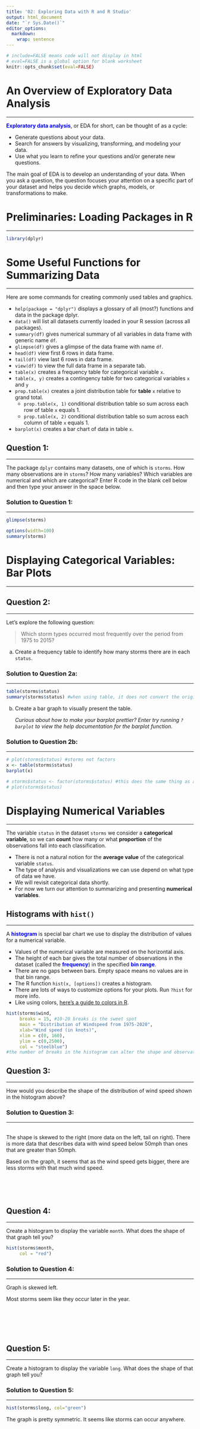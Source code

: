 ---
title: '02: Exploring Data with R and R Studio'
output: html_document
date: "`r Sys.Date()`"
editor_options: 
  markdown: 
    wrap: sentence
---

```{r, include=FALSE}
# include=FALSE means code will not display in html
# eval=FALSE is a global option for blank worksheet
knitr::opts_chunk$set(eval=FALSE)
```

# An Overview of Exploratory Data Analysis

------------------------------------------------------------------------

[**Exploratory data analysis**]{style="color: blue;"}, or EDA for short, can be thought of as a cycle:

-   Generate questions about your data.
-   Search for answers by visualizing, transforming, and modeling your data.
-   Use what you learn to refine your questions and/or generate new questions.

The main goal of EDA is to develop an understanding of your data.
When you ask a question, the question focuses your attention on a specific part of your dataset and helps you decide which graphs, models, or transformations to make.

# Preliminaries: Loading Packages in R

------------------------------------------------------------------------

```{r, message=FALSE, eval=TRUE}
library(dplyr)
```

# Some Useful Functions for Summarizing Data

------------------------------------------------------------------------

Here are some commands for creating commonly used tables and graphics.

-   `help(package = "dplyr")` displays a glossary of all (most?) functions and data in the package dplyr.
-   `data()` will list all datasets currently loaded in your R session (across all packages).
-   `summary(df)` gives numerical summary of all variables in data frame with generic name `df`.
-   `glimpse(df)` gives a glimpse of the data frame with name `df`.
-   `head(df)` view first 6 rows in data frame.
-   `tail(df)` view last 6 rows in data frame.
-   `view(df)` to view the full data frame in a separate tab.
-   `table(x)` creates a frequency table for categorical variable `x`.
-   `table(x, y)` creates a contingency table for two categorical variables `x` and `y`
-   `prop.table(x)` creates a joint distribution table for **table** `x` relative to grand total.
    -   `prop.table(x, 1)` conditional distribution table so sum across each row of table `x` equals 1.
    -   `prop.table(x, 2)` conditional distribution table so sum across each column of table `x` equals 1.
-   `barplot(x)` creates a bar chart of data in table `x`.

## Question 1:

------------------------------------------------------------------------

The package `dplyr` contains many datasets, one of which is `storms`.
How many observations are in `storms`?
How many variables?
Which variables are numerical and which are categorical?
Enter R code in the blank cell below and then type your answer in the space below.

### Solution to Question 1:

------------------------------------------------------------------------

```{r}
glimpse(storms)
```

```{r, set-options}
options(width=100)
summary(storms)
```

# Displaying Categorical Variables: Bar Plots

------------------------------------------------------------------------

## Question 2:

------------------------------------------------------------------------

Let's explore the following question:

> Which storm types occurred most frequently over the period from 1975 to 2015?

a.  Create a frequency table to identify how many storms there are in each `status`.

### Solution to Question 2a:

------------------------------------------------------------------------

```{r}
table(storms$status)
summary(storms$status) #when using table, it does not convert the original data to a categorical form, need to use factor; it does display it correctly as it wasa categoricla variable
```

b.  Create a bar graph to visually present the table.

    *Curious about how to make your barplot prettier? Enter try running `?barplot` to view the help documentation for the barplot function.*

### Solution to Question 2b:

------------------------------------------------------------------------

```{r}
# plot(storms$status) #storms not factors
x <- table(storms$status)
barplot(x)

# storms$status <- factor(storms$status) #this does the same thing as above but modifies the original data
# plot(storms$status)
```

# Displaying Numerical Variables

------------------------------------------------------------------------

The variable `status` in the dataset `storms` we consider a **categorical variable**, so we can **count** how many or what **proportion** of the observations fall into each classification.

-   There is not a natural notion for the **average value** of the categorical variable `status`.
-   The type of analysis and visualizations we can use depend on what type of data we have.
-   We will revisit categorical data shortly.
-   For now we turn our attention to summarizing and presenting **numerical variables**.

## Histograms with `hist()`

------------------------------------------------------------------------

A [**histogram**]{style="color: blue;"} is special bar chart we use to display the distribution of values for a numerical variable.

-   Values of the numerical variable are measured on the horizontal axis.
-   The height of each bar gives the total number of observations in the dataset (called the [**frequency**]{style="color: blue;"}) in the specified [**bin range**]{style="color: blue;"}.
-   There are no gaps between bars. Empty space means no values are in that bin range.
-   The R function `hist(x, [options])` creates a histogram.
-   There are lots of ways to customize options for your plots. Run `?hist` for more info.
-   Like using colors, [here's a guide to colors in R](https://bookdown.org/hneth/ds4psy/D-3-apx-colors-basics.html).

```{r  fig1, fig.height = 3, fig.width = 5, eval=TRUE}
hist(storms$wind, 
     breaks = 15, #10-20 breaks is the sweet spot
     main = "Distribution of Windspeed from 1975-2020",
     xlab="Wind speed (in knots)",
     xlim = c(0, 160), 
     ylim = c(0,2500), 
     col = "steelblue")
#the number of breaks in the histogram can alter the shape and observation can vary
```

## Question 3:

------------------------------------------------------------------------

How would you describe the shape of the distribution of wind speed shown in the histogram above?

### Solution to Question 3:

------------------------------------------------------------------------

\
The shape is skewed to the right (more data on the left, tail on right).
There is more data that describes data with wind speed below 50mph than ones that are greater than 50mph.\

Based on the graph, it seems that as the wind speed gets bigger, there are less storms with that much wind speed.\

\
\
\

## Question 4:

------------------------------------------------------------------------

Create a histogram to display the variable `month`.
What does the shape of that graph tell you?

```{r}
hist(storms$month,
     col = "red")
```

### Solution to Question 4:

------------------------------------------------------------------------

Graph is skewed left.

Most storms seem like they occur later in the year.\

\
\
\
\

## Question 5:

------------------------------------------------------------------------

Create a histogram to display the variable `long`.
What does the shape of that graph tell you?

### Solution to Question 5:

------------------------------------------------------------------------

```{r}
hist(storms$long, col="green")
```

The graph is pretty symmetric.
It seems like storms can occur anywhere.\

\
\
\
\
\

## The Shape of Data

------------------------------------------------------------------------

```{r fig2, fig.height = 3, fig.width = 5, eval=TRUE}
par(mfrow = c(1, 3))  # Create a 1 x 3 array of plots

# The next 3 plots created will be arranged in one row

hist(storms$wind, xlab = "wind speed (in knots)",   # x-axis label
     ylab = "Frequency",  # y-axis label
#     main = "Distribution of Storm Wind Speed 1975-2020",  # main label
     col = "steelblue")  # change color of bars

hist(storms$month, 
     breaks = 12, 
     xlab="Month",
     xlim = c(1, 12), 
     ylim = c(0,4500), 
     col = "coral1",
#     main = "Distribution of Storms by Month",
     xaxt='n')
axis(1, at=seq(1, 12, 1), pos=0)

hist(storms$long, 
     breaks = 15, 
     xlab="Degrees of Longitude",
     xlim = c(-120, 0), 
     ylim = c(0,1000), 
     col = "aquamarine4",
#     main = "Distribution of Storms by Longitude",
     xaxt='n')
axis(1, at=seq(-120, 0, 10), pos=0)

par(mfrow = c(1, 1))  # reset so one plot per figure
```

-   The distribution of wind speeds is [**skewed right**]{style="color: blue;"}.
-   The distribution of months is [**skewed left**]{style="color: blue;"}.
-   The distribution of longitude is approximately [**symmetric**]{style="color: blue;"}.

## Measurements of Center

------------------------------------------------------------------------

Typical measurements of center are:

-   The [**mean**]{style="color: blue;"} is the average.
    -   Use the command `mean(x)` .
    -   We use $\color{blue}{\mathbf{\bar{x}}}$ (pronounced x-bar) to denote a [**sample**]{style="color: blue;"} mean.
    -   We use $\color{blue}{\mathbf{\mu}}$ (Greek letter mu) to denote a [**population**]{style="color: blue;"} mean.
-   The [**median**]{style="color: blue;"} is the $50^{\mbox{th}}$ percentile. 50% of the values in the data set are less than the median.
    -   Use the command `median(x)` .

## Question 6:

------------------------------------------------------------------------

Compute the mean wind speed of all storms and the median wind speed of all storms.
Interpret in practical terms what each tells us.

### Solution to Question 6:

------------------------------------------------------------------------

```{r}
#skewed right: outliers on the right; mean is greater than the median
mean(storms$wind)
median(storms$wind)
```

\
The data is skewed right.
The median is less than the mean tells us that there are large outliers on the right side and most of the data is in the lower half.\

\
\
\
\

## Question 7:

------------------------------------------------------------------------

Why do you think the mean wind speed is greater than the median wind speed of all storms?

### Solution to Question 7:

------------------------------------------------------------------------

There is more data points for wind speed on the lower half of the range, so the median is less than the mean.
The mean is larger because of the outliers.\

\
\
\
\
\

### Relation of Shape to Measurements of Center

------------------------------------------------------------------------

![Symmetric Distributions (see footnote to view image)[^1]](../Images/02-symmetric.png){width="600"}

[^1]: The image above will not display for you by default.
    To see the image, go to [symmetric histograms](https://drive.google.com/file/d/1aq-Kkt5VZswMNaNfsXHGEGhgKhW-LCwM/view?usp=sharing).
    To display the image in your file, download the image file linked above and save the file in a folder named `Images` that is located one directory level back from the directory where you have saved the current file.

[^2]: The image above will not display for you by default.
    To see the image, go to [symmetric histograms](https://drive.google.com/file/d/1aq-Kkt5VZswMNaNfsXHGEGhgKhW-LCwM/view?usp=sharing).
    To display the image in your file, download the image file linked above and save the file in a folder named `Images` that is located one directory level back from the directory where you have saved the current file.

![Skewed Distributions (see footnote to view image)[^3]](../Images/02-skewed.png){width="600"}

[^3]: The image above will not display for you by default.
    To see the image, go to [skewed histograms](https://drive.google.com/file/d/1PJ0EbuzffZFJmdMj1PvqeF3GdXuilZSI/view?usp=sharing).
    To display the image in your file, download the image file linked above and save the file in a folder named `Images` that is located one directory level back from the directory where you have saved the current file.

[^4]: The image above will not display for you by default.
    To see the image, go to [skewed histograms](https://drive.google.com/file/d/1PJ0EbuzffZFJmdMj1PvqeF3GdXuilZSI/view?usp=sharing).
    To display the image in your file, download the image file linked above and save the file in a folder named `Images` that is located one directory level back from the directory where you have saved the current file.

-   If the shape of the histogram is [**symmetric**]{style="color: blue;"}, then the [**mean is equal to the median**]{style="color: blue;"}.
-   If the shape of a histogram is [**skewed to the left**]{style="color: red;"}, the [**mean is less than the median**]{style="color: red;"}.
-   If the shape of a histogram is [**skewed to the right**]{style="color: green;"}, the [**mean is greater than the median**]{style="color: green;"}.

# Filtering and Subsetting Data

------------------------------------------------------------------------

We have seen that the most frequent month is August, followed by July as the second most frequent month.
How can we compare the strength of storms that occur in July to August?

Here are different methods for filtering out a subset of all observations based on some additional condition(s).

-   Using the `filter` function in `dplyr`, we can filter out just the July observations

```{r}
july <- filter(storms, month == "7")  # filter requires dplyr package
aug <- filter(storms, month == "8")
sept <- filter(storms, month == "9")
```

```{r, set-options)}
options(width=50)
summary(july)
```

-   Using the `subset` function in base R, we can perform the same operation:

```{r}
# keeps all variables, same as filter above
july <- subset(storms, month == "7")

# keeps only wind speed variable for july saves as data frame
july.wind <- subset(storms, select = wind, month == "7")

# Option drop=TRUE drops header and treated as vector
july.wind.vec <- subset(storms, select = wind, month == "7", drop = T) 
```

-   Using **Logical Statements**.
    -   `storms[storms$month == "7", ]` extracts just the rows that have a `month` value equal to 7.
    -   `july.logic[ , c("wind")]` keeps just the wind speed column from `july.logic`.
    -   We could do this in one step with `july.logic <- storms[storms$month == "7", c("wind")]`.
    -   This method requires more proficiency, which is why the functions `filter` and `subset` are nice!

```{r}
# pull of rows from storm that
july.logic <- storms[storms$month == "7", ]

july.logic.wind <- july.logic[ , c("wind")]
```

## Question 8:

------------------------------------------------------------------------

Compute the mean and median wind speed of all storms in July.
Compare the values of the mean and median.
What does this tell us about the shape of the data?

### Solution to Question 8:

------------------------------------------------------------------------

```{r}
mean(july$wind)
median(july$wind)
```

The shape of the data is fairly balanced/distributed evenly.
The shape of the data is a normal distribution.\

\
\
\
\
\

## Question 9:

------------------------------------------------------------------------

In which month are the storms more severe?
What statistics did you use to draw your conclusion?

### Solution to Question 9:

------------------------------------------------------------------------

```{r}
#if you want to account for outliers
mean(july$wind)
mean(aug$wind)
mean(sept$wind)

#if you don't want to account for outliers
median(july$wind)
median(aug$wind)
median(sept$wind)

max(july$wind)
max(aug$wind)
max(sept$wind)
```

```{r}
boxplot(july$wind, aug$wind, sept$wind,
        names = c("july", "august", "september"))
```

## Measurements of Spread

------------------------------------------------------------------------

Typical measurements of spread are:

-   The [**range**]{style="color: blue;"} $= \mbox{max} - \mbox{min}$.
-   The [**standard deviation**]{style="color: blue;"} approximately measures the average distance of each value from the mean value.
    -   For a sample, $\displaystyle s = \sqrt{\dfrac{\sum_{i=1}^{n} (x_i - \bar{x})^2}{n-1}}$.
        -   square the difference between each point and the mean so that the sign of values do not sway one way
    -   The command `sd(var\_name)` computes in R.
    -   We use $\color{blue}{\mathbf{s}}$ to denote a [**sample**]{style="color: blue;"} standard deviation.
    -   We use $\color{red}{\mathbf{\sigma}}$ (Greek letter sigma) to denote a [**population**]{style="color: red;"} standard deviation.

![Comparing Standard Deviations of Distributions (see footnote to view image)[^5]](../Images/02-compare-sd.png){width="600"}

[^5]: The image above will not display for you by default.
    To see the image, go to [standard deviation source image](https://drive.google.com/file/d/1xwLcfjv6fVJBTZl3B8QNMIpvMVZiqGf4/view?usp=sharing) To display the image in your file, download the image file linked above and save the file in a folder named `Images` that is located one directory level back from the directory where you have saved the current file.

[^6]: The image above will not display for you by default.
    To see the image, go to [standard deviation source image](https://drive.google.com/file/d/1xwLcfjv6fVJBTZl3B8QNMIpvMVZiqGf4/view?usp=sharing) To display the image in your file, download the image file linked above and save the file in a folder named `Images` that is located one directory level back from the directory where you have saved the current file.

## Question 10:

------------------------------------------------------------------------

Which of the histograms (i)-(vi) has the largest range?
The smallest range?

### Solution to Question 10:

------------------------------------------------------------------------

\
The histograms with the largest range are c, d, e, f.
The histograms with the smallest range are a and b.\

\

## Question 11:

------------------------------------------------------------------------

Which of the histograms (i)-(vi) has the largest standard deviation?
The smallest standard deviation?

### Solution to Question 11:

------------------------------------------------------------------------

The histogram with the largest standard deviation is f.
The smallest would be a.

## Quantiles

------------------------------------------------------------------------

-   The $25^{\mbox{th}}$ percentile [**first quartile**]{style="color: blue;"} is denoted $\color{blue}{\mathbf{Q_1}}$. Use `quantile(x, probs=0.25)`.
-   The $75^{\mbox{th}}$ percentile [**third quartile**]{style="color: blue;"} is denoted $\color{blue}{\mathbf{Q_3}}$. Use `quantile(x, probs = 0.75)`.
-   The [**Interquartile Range (IQR)**]{style="color: blue;"}$\color{blue}{=Q_3-Q_1}$. Use `IQR(x)`
-   The [**five number summary**]{style="color: blue;"} can also provide a good description of the spread of the values since we know 25% of the values in a dataset fall between each consecutive pair of values. $$\color{blue}{(\mbox{min}, Q_1 , \mbox{median}, Q_3, \mbox{max} )}$$
-   Use `summary(x)`to compute in R. Note `x` can be a vector or a data frame.

## Question 12:

------------------------------------------------------------------------

Give the five number summary for the wind speed of all storms in July.

### Solution to Question 12:

------------------------------------------------------------------------

```{r}
summary(july$wind)
#can also use fivenum function
fivenum(july$wind)
sd(july$wind)
```

(10, 30, 40, 50, 140)\
\

## Boxplots and Five Number Summaries

------------------------------------------------------------------------

The five number summary for August wind speeds is $(10, 30, 45, 65, 150)$.
Below is a [**boxplot**]{style="color: blue;"} for this data.

```{r fig3, fig.height = 3, fig.width = 5, eval=TRUE}
aug <- subset(storms, month == "8")
summary(aug$wind)
boxplot(aug$wind, 
        main = "August Wind Speeds", 
        xlab = "Wind Speed (in knots)",
        horizontal = TRUE)
```

## Question 13:

------------------------------------------------------------------------

Create a boxplot to illustrate the distribution of wind speeds of July storms.

### Solution to Question 13:

------------------------------------------------------------------------

```{r}
boxplot(july$wind,
        horizontal=TRUE)
```

\
\

## Question 14:

------------------------------------------------------------------------

Create a side by side box plot to compare the distribution of wind speeds between July and August.

### Solution to Question 14:

------------------------------------------------------------------------

```{r}
boxplot(july$wind, aug$wind,
        names=c("july", "august"),
        horizontal=TRUE)
```

\
\

## How to Create and Interpret Boxplots

------------------------------------------------------------------------

To create a boxplot:

-   Find the values of $Q_1$, median, and $Q_3$.
-   Draw a box with bottom edges at $Q_1$ and $Q_2$ and line inside the box for the median.
-   Identify the upper and lower fence:
    -   Upper fence $=Q_3 + 1.5(\mbox{IQR})$.
    -   Lower fence $=Q_1 - 1.5(\mbox{IQR})$.
-   Extend whiskers from the lower edge to the smallest observation greater than the lower fence, and from the upper edge to the largest value that is less than the upper fence.
-   The observations that are less than the lower fence or greater than the upper fence are considered [**outliers**]{style="color: blue;"}. These values are marked by individual points.

# Appendix: Assignment of Objects

------------------------------------------------------------------------

To store a data structure in the computer's memory we must assign it a name.

Data structures can be stored using the assignment operator `<-` or `=`.

Some comments:

-   In general, both `<-` and `=` *can* be used for assignment.
-   `<-` and `=` can be used identically most of the time, but not always.
-   It's safer and more conventional to use `<-` for assignment.
-   **Pressing the "Alt" and "-" keys simultaneously on a PC** or Linux machine **(Option and - on a Mac)** will **insert `<-` into the R** console and script files.

In the following code, we compute the mean of a vector.

In the following code, we compute the mean of a vector.
**Why can't we see the result after running it**?

```{r}
w <- storms$wind  # wind is now stored in w
xbar.w <- mean(w)  # compute mean wind speed and assign to xbar.w
```

-   Once an object has been assigned a name, it can be printed by executing the name of the object or using the `print` function or just entering the object name.

```{r}
xbar.w  # print the mean wind speed to screen
print(xbar.w)  # print a different way
```

-   **Sometimes you want to see the result of a code cell, and sometimes you will not.**

